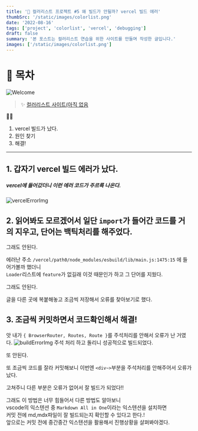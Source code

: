 ```yaml
---
title: '🎉 컬러리스트 프로젝트 #5 왜 빌드가 안될까? vercel 빌드 에러'
thumbSrc: '/static/images/colorlist.png'
date: '2022-08-16'
tags: ['project', 'colorlist', 'vercel', 'debugging']
draft: false
summary: '본 포스트는 컬러리스트 연습을 위한 사이트를 만들며 작성한 글입니다.'
images: ['/static/images/colorlist.png']
---
```


# 📌 목차

![Welcome](/static/images/colorlist.png)

> ✨ [컬러리스트 사이트(아직 없음](https://www.)

💁🏻

1. vercel 빌드가 났다.
2. 원인 찾기
3. 해결!

---

## 1. 갑자기 vercel 빌드 에러가 났다.

##### vercel에 들어갔더니 이런 에러 코드가 주르륵 나온다.

![vercelErrorImg](/static/images/vercelError.webp)

## 2. 읽어봐도 모르겠어서 일단 `import`가 들어간 코드를 거의 지우고, 단어는 백틱처리를 해주었다.

그래도 안된다.<ln/>

에러난 주소 `/vercel/path0/node_modules/esbuild/lib/main.js:1475:15` 에 들어가볼까 했더니<br/>
`Loader`리스트에 `feature`가 없길래 이것 때문인가 하고 그 단어를 지웠다.

그래도 안된다.<ln/>

글을 다른 곳에 복붙해놓고 조금씩 저장해서 오류를 찾아보기로 했다.<br/>

## 3. 조금씩 커밋하면서 코드확인해서 해결!

앗 내가 `{ BrowserRouter, Routes, Route }`를 주석처리를 안해서 오류가 난 거였다.
![buildErrorImg](/static/images/buildError.webp)
주석 처리 하고 돌리니 성공적으로 빌드되었다.

또 안된다.

또 조금씩 코드를 잘라 커밋해보니 이번엔 `<div~>`부분을 주석처리를 안해주어서 오류가 났다.

고쳐주니 다른 부분은 오류가 없어서 잘 빌드가 되었다!!<ln/>

그래도 이 방법은 너무 힘들어서 다른 방법도 알아보니 <br/>
vscode의 익스텐션 중 `Markdown All in One`이라는 익스텐션을 설치하면 <br/>
커밋 전에 md,mdx파일이 잘 빌드되는지 확인할 수 있다고 한다.!<br/>
앞으로는 커밋 전에 중간중간 익스텐션을 활용해서 진행상황을 살펴봐야겠다.
